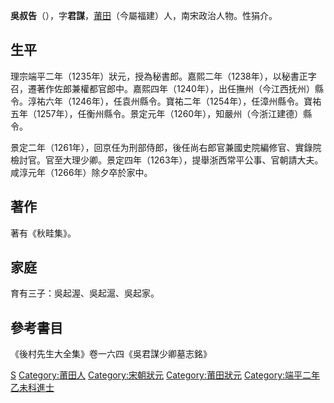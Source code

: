 '''吳叔告'''（{{bd|1193年||1266年|catIdx=W吴}}），字'''君謀'''，[[莆田|莆田]]（今屬福建）人，南宋政治人物。性狷介。

== 生平 ==
理宗端平二年（1235年）狀元，授為秘書郎。嘉熙二年（1238年），以秘書正字召，遷著作佐郎兼權都官郎中。嘉熙四年（1240年），出任撫州（今江西抚州）縣令。淳祐六年（1246年），任袁州縣令。寶祐二年（1254年），任漳州縣令。寶祐五年（1257年），任衡州縣令。景定元年（1260年），知嚴州（今浙江建德）縣令。

景定二年（1261年），回京任为刑部侍郎，後任尚右郎官兼國史院編修官、實錄院檢討官。官至大理少卿。景定四年（1263年），提舉浙西常平公事、官朝請大夫。咸淳元年（1266年）除夕卒於家中。

== 著作 ==
著有《秋畦集》。

== 家庭 ==
育有三子：吳起渥、吳起滬、吳起家。

== 參考書目 ==
《後村先生大全集》卷一六四《吳君謀少卿墓志銘》

{{福建状元}}

{{Authority control}}
{{DEFAULTSORT:Wu}}
[[Category:吴姓|S]]
[[Category:莆田人|Category:莆田人]]
[[Category:宋朝狀元|Category:宋朝狀元]]
[[Category:莆田狀元|Category:莆田狀元]]
[[Category:端平二年乙未科進士|Category:端平二年乙未科進士]]